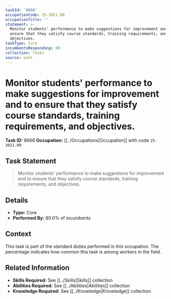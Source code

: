 ```yaml
---
taskId: '8666'
occupationCode: 25-3021.00
occupationTitle: ''
statement: >-
  Monitor students' performance to make suggestions for improvement and to
  ensure that they satisfy course standards, training requirements, and
  objectives.
taskType: Core
incumbentsResponding: 80
collection: Tasks
source: onet
---
```

# Monitor students' performance to make suggestions for improvement and to ensure that they satisfy course standards, training requirements, and objectives.

**Task ID:** 8666
**Occupation:** [[../Occupations|Occupation]] with code `25-3021.00`

## Task Statement

> Monitor students' performance to make suggestions for improvement and to ensure that they satisfy course standards, training requirements, and objectives.

## Details

- **Type:** Core
- **Performed By:** 80.0% of incumbents

## Context

This task is part of the standard duties performed in this occupation. The percentage indicates how common this task is among workers in the field.

## Related Information

- **Skills Required:** See [[../Skills|Skills]] collection
- **Abilities Required:** See [[../Abilities|Abilities]] collection
- **Knowledge Required:** See [[../Knowledge|Knowledge]] collection
